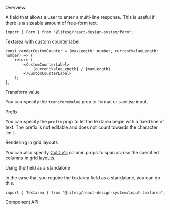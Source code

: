 
<Meta of={FormTextareaStories} />

<Title>Form.Textarea</Title>

<Secondary>Overview</Secondary>

A field that allows a user to enter a multi-line response. This is useful if there is a sizeable amount
of free-form text.

```tsx
import { Form } from "@lifesg/react-design-system/form";
```

<Canvas of={FormTextareaStories.Default} />

<Heading3>Textarea with custom counter label</Heading3>

<Canvas of={FormTextareaStories.WithCustomCounter} />

```tsx
const renderCustomCounter = (maxLength: number, currentValueLength: number) => {
    return (
        <CustomCounterLabel>
            {currentValueLength} / {maxLength}
        </CustomCounterLabel>
    );
};
```

<Heading3>Transform value</Heading3>

You can specify the `transformValue` prop to format or sanitise input.

<Canvas of={FormTextareaStories.TransformValue} />

<Heading3>Prefix</Heading3>

You can specify the `prefix` prop to let the textarea begin with a fixed line of
text. The prefix is not editable and does not count towards the character limit.

<Canvas of={FormTextareaStories.Prefix} />

<Heading3>Rendering in grid layouts</Heading3>

You can also specify [ColDiv's](/docs/getting-started-layout-column-divs--docs)
column props to span across the specified columns in grid layouts.

<Canvas of={FormTextareaStories.RenderingInGridLayout} />

<Heading3>Using the field as a standalone</Heading3>

In the case that you require the textarea field as a standalone, you can do this.

```tsx
import { Textarea } from "@lifesg/react-design-system/input-textarea";
```

<Canvas of={FormTextareaStories.StandaloneUsage} />

<Secondary>Component API</Secondary>

<PropsTable />
